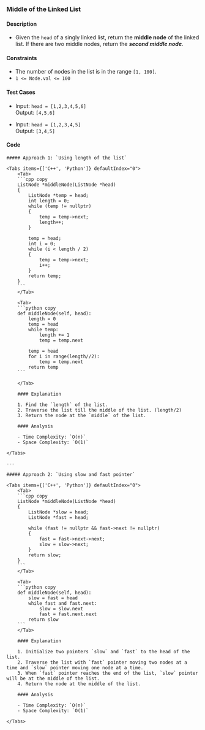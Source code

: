 
### Middle of the Linked List

#### Description

-   Given the `head` of a singly linked list, return the **middle node** of the linked list. If there are two middle nodes, return the **_second middle node_**.

#### Constraints

-   The number of nodes in the list is in the range `[1, 100]`.
-   `1 <= Node.val <= 100`

#### Test Cases

-   Input: `head = [1,2,3,4,5,6]` <br />
    Output: `[4,5,6]`

-   Input: `head = [1,2,3,4,5]` <br />
    Output: `[3,4,5]`

#### Code

<Steps>

    ##### Approach 1: `Using length of the list`

    <Tabs items={['C++', 'Python']} defaultIndex="0">
        <Tab>
        ```cpp copy
        ListNode *middleNode(ListNode *head)
        {
            ListNode *temp = head;
            int length = 0;
            while (temp != nullptr)
            {
                temp = temp->next;
                length++;
            }

            temp = head;
            int i = 0;
            while (i < length / 2)
            {
                temp = temp->next;
                i++;
            }
            return temp;
        }
        ```
        </Tab>

        <Tab>
        ```python copy
        def middleNode(self, head):
            length = 0
            temp = head
            while temp:
                length += 1
                temp = temp.next

            temp = head
            for i in range(length//2):
                temp = temp.next
            return temp
        ```

        </Tab>

        #### Explanation

        1. Find the `length` of the list.
        2. Traverse the list till the middle of the list. (length/2)
        3. Return the node at the `middle` of the list.

        #### Analysis

        - Time Complexity: `O(n)`
        - Space Complexity: `O(1)`

    </Tabs>

    ---

    ##### Approach 2: `Using slow and fast pointer`

    <Tabs items={['C++', 'Python']} defaultIndex="0">
        <Tab>
        ```cpp copy
        ListNode *middleNode(ListNode *head)
        {
            ListNode *slow = head;
            ListNode *fast = head;

            while (fast != nullptr && fast->next != nullptr)
            {
                fast = fast->next->next;
                slow = slow->next;
            }
            return slow;
        }
        ```
        </Tab>

        <Tab>
        ```python copy
        def middleNode(self, head):
            slow = fast = head
            while fast and fast.next:
                slow = slow.next
                fast = fast.next.next
            return slow
        ```
        </Tab>

        #### Explanation

        1. Initialize two pointers `slow` and `fast` to the head of the list.
        2. Traverse the list with `fast` pointer moving two nodes at a time and `slow` pointer moving one node at a time.
        3. When `fast` pointer reaches the end of the list, `slow` pointer will be at the middle of the list.
        4. Return the node at the middle of the list.

        #### Analysis

        - Time Complexity: `O(n)`
        - Space Complexity: `O(1)`

    </Tabs>

</Steps>
